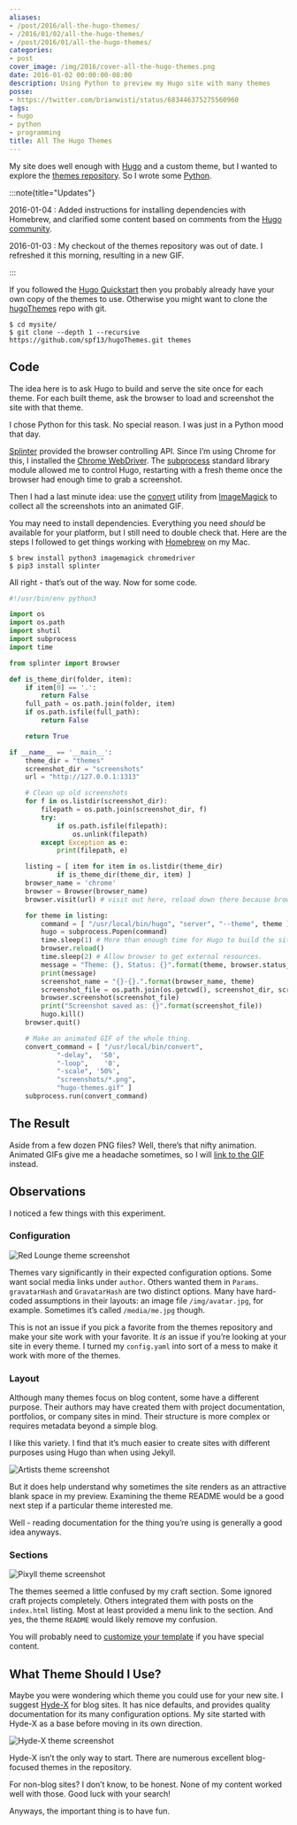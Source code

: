 ```yaml
---
aliases:
- /post/2016/all-the-hugo-themes/
- /2016/01/02/all-the-hugo-themes/
- /post/2016/01/all-the-hugo-themes/
categories:
- post
cover_image: /img/2016/cover-all-the-hugo-themes.png
date: 2016-01-02 00:00:00-08:00
description: Using Python to preview my Hugo site with many themes
posse:
- https://twitter.com/brianwisti/status/683446375275560960
tags:
- hugo
- python
- programming
title: All The Hugo Themes
---
```


My site does well enough with [Hugo][hugo] and a custom theme, but I wanted to
explore the [themes repository][hugo-themes]. So I wrote some [Python][python].

[hugo]: https://gohugo.io
[hugo-themes]: https://themes.gohugo.io
[python]: https://python.org

:::note{title="Updates"}

2016-01-04
: Added instructions for installing dependencies with Homebrew, and
  clarified some content based on comments from the [Hugo
  community](https://discuss.gohugo.io).

2016-01-03
: My checkout of the themes repository was out of date. I refreshed it
  this morning, resulting in a new GIF.

:::

If you followed the [Hugo
Quickstart](https://gohugo.io/overview/quickstart/) then you probably
already have your own copy of the themes to use. Otherwise you might
want to clone the [hugoThemes](https://github.com/spf13/hugoThemes/)
repo with git.

```console
$ cd mysite/
$ git clone --depth 1 --recursive https://github.com/spf13/hugoThemes.git themes
```

## Code

The idea here is to ask Hugo to build and serve the site once for each
theme. For each built theme, ask the browser to load and screenshot the
site with that theme.

I chose Python for this task. No special reason. I was just in a Python
mood that day.

[Splinter][splinter] provided the browser controlling API. Since I’m using
Chrome for this, I installed the [Chrome WebDriver][splinter-chrome]. The
[subprocess][subprocess] standard library module allowed me to control Hugo,
restarting with a fresh theme once the browser had enough time to grab a
screenshot.

[splinter]: https://splinter.readthedocs.org
[splinter-chrome]: https://splinter.readthedocs.org/en/latest/drivers/chrome.html
[subprocess]: https://docs.python.org/3.5/library/subprocess.html

Then I had a last minute idea: use the [convert][convert] utility from
[ImageMagick][image-magick] to collect all the screenshots into an animated
GIF.

[convert]: https://imagemagick.org/script/convert.php
[image-magick]: https://imagemagick.org/script/index.php

You may need to install dependencies. Everything you need *should* be
available for your platform, but I still need to double check that. Here
are the steps I followed to get things working with
[Homebrew][homebrew] on my Mac.

[homebrew]: https://brew.sh

```console
$ brew install python3 imagemagick chromedriver
$ pip3 install splinter
```

All right - that’s out of the way. Now for some code.

```python title="show-themes.py"
#!/usr/bin/env python3

import os
import os.path
import shutil
import subprocess
import time

from splinter import Browser

def is_theme_dir(folder, item):
    if item[0] == '.':
        return False
    full_path = os.path.join(folder, item)
    if os.path.isfile(full_path):
        return False

    return True

if __name__ == '__main__':
    theme_dir = "themes"
    screenshot_dir = "screenshots"
    url = "http://127.0.0.1:1313"

    # Clean up old screenshots
    for f in os.listdir(screenshot_dir):
        filepath = os.path.join(screenshot_dir, f)
        try:
            if os.path.isfile(filepath):
                os.unlink(filepath)
        except Exception as e:
            print(filepath, e)

    listing = [ item for item in os.listdir(theme_dir)
            if is_theme_dir(theme_dir, item) ]
    browser_name = 'chrome'
    browser = Browser(browser_name)
    browser.visit(url) # visit out here, reload down there because browser cache

    for theme in listing:
        command = [ "/usr/local/bin/hugo", "server", "--theme", theme ]
        hugo = subprocess.Popen(command)
        time.sleep(1) # More than enough time for Hugo to build the site.
        browser.reload()
        time.sleep(2) # Allow browser to get external resources.
        message = "Theme: {}, Status: {}".format(theme, browser.status_code)
        print(message)
        screenshot_name = "{}-{}.".format(browser_name, theme)
        screenshot_file = os.path.join(os.getcwd(), screenshot_dir, screenshot_name)
        browser.screenshot(screenshot_file)
        print("Screenshot saved as: {}".format(screenshot_file))
        hugo.kill()
    browser.quit()

    # Make an animated GIF of the whole thing.
    convert_command = [ "/usr/local/bin/convert",
            "-delay",  '50',
            "-loop",    '0',
            "-scale", '50%',
            "screenshots/*.png",
            "hugo-themes.gif" ]
    subprocess.run(convert_command)
```

## The Result

Aside from a few dozen PNG files? Well, there’s that nifty animation.
Animated GIFs give me a headache sometimes, so I will [link to the
GIF](/img/2016/hugo-themes.gif) instead.

## Observations

I noticed a few things with this experiment.

### Configuration

![Red Lounge theme screenshot](@img/2016/chrome-redlounge-medium.png
  "[Red Lounge](https://themes.gohugo.io/redlounge) theme")

Themes vary significantly in their expected configuration options. Some
want social media links under `author`. Others wanted them in `Params`.
`gravatarHash` and `GravatarHash` are two distinct options. Many have
hard-coded assumptions in their layouts: an image file
`/img/avatar.jpg`, for example. Sometimes it’s called `/media/me.jpg`
though.

This is not an issue if you pick a favorite from the themes repository
and make your site work with your favorite. It *is* an issue if you’re
looking at your site in every theme. I turned my `config.yaml` into sort
of a mess to make it work with more of the themes.

### Layout

Although many themes focus on blog content, some have a different
purpose. Their authors may have created them with project documentation,
portfolios, or company sites in mind. Their structure is more complex or
requires metadata beyond a simple blog.

I like this variety. I find that it’s much easier to create sites with
different purposes using Hugo than when using Jekyll.

![Artists theme screenshot](@img/2016/chrome-artists-medium.png
  "[Artists](https://themes.gohugo.io/artists) theme")

But it does help understand why sometimes the site renders as an
attractive blank space in my preview. Examining the theme README would
be a good next step if a particular theme interested me.

Well - reading documentation for the thing you’re using is generally a
good idea anyways.

### Sections

![Pixyll theme screenshot](@img/2016/chrome-pixyll-medium.png
  "[Pixyll](https://themes.gohugo.io/pixyll) theme")

The themes seemed a little confused by my craft section. Some
ignored craft projects completely. Others integrated them with posts on the
`index.html` listing. Most at least provided a menu link to the section. And
yes, the theme `README` would likely remove my confusion.

You will probably need to [customize your
template](http://gohugo.io/themes/customizing/) if you have special
content.

## What Theme Should I Use?

Maybe you were wondering which theme you could use for your new site. I
suggest [Hyde-X](http://themes.gohugo.io/hyde-x/) for blog sites. It has
nice defaults, and provides quality documentation for its many
configuration options. My site started with Hyde-X as a base before
moving in its own direction.

![Hyde-X theme screenshot](@img/2016/chrome-hyde-x-medium.png
  "[Hyde-X](https://themes.gohugo.io/hyde-x) theme")

Hyde-X isn’t the only way to start. There are numerous excellent
blog-focused themes in the repository.

For non-blog sites? I don’t know, to be honest. None of my content
worked well with those. Good luck with your search\!

Anyways, the important thing is to have fun.
